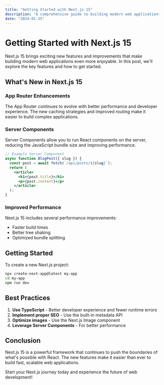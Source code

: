 ```yaml
---
title: "Getting Started with Next.js 15"
description: "A comprehensive guide to building modern web applications with Next.js 15, covering the latest features and best practices."
date: "2024-01-15"
---
```


# Getting Started with Next.js 15

Next.js 15 brings exciting new features and improvements that make building modern web applications even more enjoyable. In this post, we'll explore the key features and how to get started.

## What's New in Next.js 15

### App Router Enhancements
The App Router continues to evolve with better performance and developer experience. The new caching strategies and improved routing make it easier to build complex applications.

### Server Components
Server Components allow you to run React components on the server, reducing the JavaScript bundle size and improving performance.

```jsx
// Example Server Component
async function BlogPost({ slug }) {
  const post = await fetch(`/api/posts/${slug}`);
  return (
    <article>
      <h1>{post.title}</h1>
      <p>{post.content}</p>
    </article>
  );
}
```

### Improved Performance
Next.js 15 includes several performance improvements:
- Faster build times
- Better tree shaking
- Optimized bundle splitting

## Getting Started

To create a new Next.js project:

```bash
npx create-next-app@latest my-app
cd my-app
npm run dev
```

## Best Practices

1. **Use TypeScript** - Better developer experience and fewer runtime errors
2. **Implement proper SEO** - Use the built-in metadata API
3. **Optimize images** - Use the Next.js Image component
4. **Leverage Server Components** - For better performance

## Conclusion

Next.js 15 is a powerful framework that continues to push the boundaries of what's possible with React. The new features make it easier than ever to build fast, scalable web applications.

Start your Next.js journey today and experience the future of web development!
